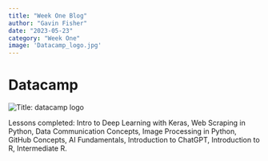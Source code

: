 ```yaml
---
title: "Week One Blog"
author: "Gavin Fisher"
date: "2023-05-23"
category: "Week One"
image: 'Datacamp_logo.jpg'
---
```

# Datacamp


![](Datacamp_logo.jpg "Title: datacamp logo"){fig-alt="datacamp logo"}



Lessons completed: Intro to Deep Learning with Keras, Web Scraping in Python,
Data Communication Concepts, Image Processing in Python, GitHub Concepts, 
AI Fundamentals, Introduction to ChatGPT, Introduction to R, Intermediate R.